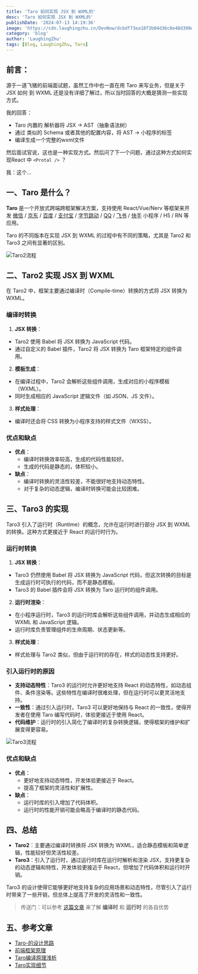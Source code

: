 ```yaml
---
title: 'Taro 如何实现 JSX 到 WXML的'
desc: 'Taro 如何实现 JSX 到 WXML的'
publishDate: '2024-07-13 14:19:36'
image: 'https://cdn.laughingzhu.cn/DevNow/dcbdf73ea18f3b04d36c8e48d398e3ad-f0ecb8.png'
category: 'blog'
author: 'LaughingZhu'
tags: [Blog, LaughingZhu, Taro]
---
```


## 前言：

源于一道飞猪的前端面试题，虽然工作中也一直在用 Taro 来写业务，但是关于 JSX 如何 到 WXML 还是没有详细了解过，所以当时回答的大概是猜测一些实现方式。

我的回答：

- Taro 内置的 解析器将 JSX -> AST（抽象语法树）
- 通过 类似的 Schema 或者其他的配置内容，将 AST -> 小程序的标签
- 编译生成一个完整的wxml文件

然后面试官说，这也是一种实现方式。然后问了下一个问题，通过这种方式如何实现React 中 `<Protal />` ？

我：这个...

## 一、Taro 是什么？

**Taro** 是一个开放式跨端跨框架解决方案，支持使用 React/Vue/Nerv 等框架来开发 [微信](https://mp.weixin.qq.com/) / [京东](https://mp.jd.com/?entrance=taro) / [百度](https://smartprogram.baidu.com/) / [支付宝](https://mini.open.alipay.com/) / [字节跳动](https://developer.open-douyin.com/) / [QQ](https://q.qq.com/) / [飞书](https://open.feishu.cn/document/uYjL24iN/ucDOzYjL3gzM24yN4MjN) / [快手](https://mp.kuaishou.com/) 小程序 / H5 / RN 等应用。

Taro 的不同版本在实现 JSX 到 WXML 的过程中有不同的策略，尤其是 Taro2 和 Taro3 之间有显著的区别。

![Taro2流程](https://cdn.laughingzhu.cn/DevNow/4edea3a6feac608a791838ad2d72c7f2-d611de.jpg)

## 二、Taro2 实现 JSX 到 WXML

在 Taro2 中，框架主要通过编译时（Compile-time）转换的方式将 JSX 转换为 WXML。

### 编译时转换

1. **JSX 转换**：

- Taro2 使用 Babel 将 JSX 转换为 JavaScript 代码。
- 通过自定义的 Babel 插件，Taro2 将 JSX 转换为 Taro 框架特定的组件调用。

2. **模板生成**：

- 在编译过程中，Taro2 会解析这些组件调用，生成对应的小程序模板（WXML）。
- 同时生成相应的 JavaScript 逻辑文件（如 JSON、JS 文件）。

3. **样式处理**：

- 编译时还会将 CSS 转换为小程序支持的样式文件（WXSS）。

### 优点和缺点

- **优点**：
  - 编译时转换效率较高，生成的代码性能较好。
  - 生成的代码是静态的，体积较小。
- **缺点**：
  - 编译时转换的灵活性较差，不能很好地支持动态特性。
  - 对于复杂的动态逻辑，编译时转换可能会比较困难。

## 三、Taro3 的实现

Taro3 引入了运行时（Runtime）的概念，允许在运行时进行部分 JSX 到 WXML 的转换。这种方式更接近于 React 的运行时行为。

### 运行时转换

1. **JSX 转换**：

- Taro3 仍然使用 Babel 将 JSX 转换为 JavaScript 代码，但这次转换的目标是生成运行时可执行的代码，而不是静态模板。
- Taro3 的 Babel 插件会将 JSX 转换为 Taro 运行时的组件调用。

2. **运行时渲染**：

- 在小程序运行时，Taro3 的运行时库会解析这些组件调用，并动态生成相应的 WXML 和 JavaScript 逻辑。
- 运行时库负责管理组件的生命周期、状态更新等。

3. **样式处理**：

- 样式处理与 Taro2 类似，但由于运行时的存在，样式的动态性支持更好。

### 引入运行时的原因

- **支持动态特性**：Taro3 的运行时允许更好地支持 React 的动态特性，如动态组件、条件渲染等。这些特性在编译时很难处理，但在运行时可以更灵活地支持。
- **一致性**：通过引入运行时，Taro3 可以更好地保持与 React 的一致性，使得开发者在使用 Taro 编写代码时，体验更接近于使用 React。
- **代码维护**：运行时的引入简化了编译时的复杂转换逻辑，使得框架的维护和扩展变得更容易。

![Taro3流程](https://cdn.laughingzhu.cn/DevNow/59274ebfee1c3f90d32efa9dfdb22da2-adabe6.jpg)

### 优点和缺点

- **优点**：
  - 更好地支持动态特性，开发体验更接近于 React。
  - 提高了框架的灵活性和扩展性。
- **缺点**：
  - 运行时库的引入增加了代码体积。
  - 运行时的性能开销可能会略高于编译时的静态代码。

## 四、总结

- **Taro2**：主要通过编译时转换将 JSX 转换为 WXML，适合静态模板和简单逻辑，性能较好但灵活性较差。
- **Taro3**：引入了运行时，通过运行时库在运行时解析和渲染 JSX，支持更复杂的动态逻辑和特性，开发体验更接近于 React，但增加了代码体积和运行时开销。

Taro3 的设计使得它能够更好地支持复杂的应用场景和动态特性，尽管引入了运行时带来了一些开销，但总体上提高了开发的灵活性和一致性。

> 传送门：可以参考 [这篇文章](https://devnow.laughingzhu.cn/posts/2023-11-25/) 来了解 **编译时** 和 **运行时** 的各自优势

## 五、参考文章

- [Taro-的设计思路](https://docs.taro.zone/blog/2018-06-07-Taro/#taro-%E7%9A%84%E8%AE%BE%E8%AE%A1%E6%80%9D%E8%B7%AF)
- [前端框架原理](https://www.laughingzhu.cn/detail/25)
- [Taro编译原理浅析](https://juejin.cn/post/6983864416819216415#heading-10)
- [Taro实现细节](https://docs.taro.zone/docs/implement-note)
